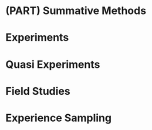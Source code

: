 # (PART) Summative Methods {-}

# Experiments

# Quasi Experiments

# Field Studies

# Experience Sampling
